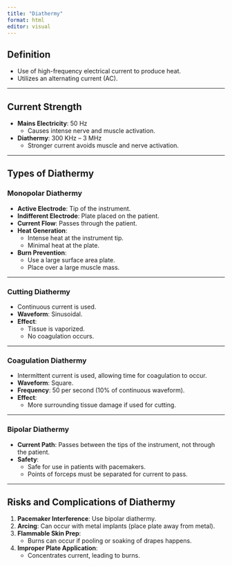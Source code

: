 ```yaml
---
title: "Diathermy"
format: html
editor: visual
---
```


## Definition
- Use of high-frequency electrical current to produce heat.  
- Utilizes an alternating current (AC).  

---

## Current Strength
- **Mains Electricity**: 50 Hz  
  - Causes intense nerve and muscle activation.  
- **Diathermy**: 300 KHz – 3 MHz  
  - Stronger current avoids muscle and nerve activation.  

---

## Types of Diathermy

### Monopolar Diathermy
- **Active Electrode**: Tip of the instrument.  
- **Indifferent Electrode**: Plate placed on the patient.  
- **Current Flow**: Passes through the patient.  
- **Heat Generation**:  
  - Intense heat at the instrument tip.  
  - Minimal heat at the plate.  
- **Burn Prevention**:  
  - Use a large surface area plate.  
  - Place over a large muscle mass.  

---

### Cutting Diathermy
- Continuous current is used.  
- **Waveform**: Sinusoidal.  
- **Effect**:  
  - Tissue is vaporized.  
  - No coagulation occurs.  

---

### Coagulation Diathermy
- Intermittent current is used, allowing time for coagulation to occur.  
- **Waveform**: Square.  
- **Frequency**: 50 per second (10% of continuous waveform).  
- **Effect**:  
  - More surrounding tissue damage if used for cutting.  

---

### Bipolar Diathermy
- **Current Path**: Passes between the tips of the instrument, not through the patient.  
- **Safety**:  
  - Safe for use in patients with pacemakers.  
  - Points of forceps must be separated for current to pass.  

---

## Risks and Complications of Diathermy
1. **Pacemaker Interference**: Use bipolar diathermy.  
2. **Arcing**: Can occur with metal implants (place plate away from metal).  
3. **Flammable Skin Prep**:  
   - Burns can occur if pooling or soaking of drapes happens.  
4. **Improper Plate Application**:  
   - Concentrates current, leading to burns.  
